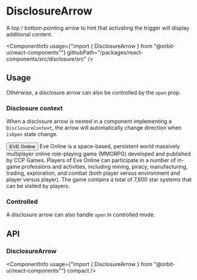 
<Meta
    title="Components/DisclosureArrow"
    id="disclosure-arrow"
/>

# DisclosureArrow

<Tagline>A top / bottom pointing arrow to hint that activating the trigger will display additional content.</Tagline>

<ComponentInfo
    usage={"import { DisclosureArrow } from \"@orbit-ui/react-components\""}
    githubPath="/packages/react-components/src/disclosure/src"
/>

## Usage

Otherwise, a disclosure arrow can also be controlled by the `open` prop.

### Disclosure context

When a disclosure arrow is nested in a component implementing a `DisclosureContext`, the arrow will automatically change direction when `isOpen` state change.

<Preview>
    <Story name="context">
        <Disclosure>
            <Button>
                <Text>EVE Online</Text>
                <DisclosureArrow slot="end-icon" />
            </Button>
            <Content>Eve Online is a space-based, persistent world massively multiplayer online role-playing game (MMORPG) developed and published by CCP Games. Players of Eve Online can participate in a number of in-game professions and activities, including mining, piracy, manufacturing, trading, exploration, and combat (both player versus environment and player versus player). The game contains a total of 7,800 star systems that can be visited by players.</Content>
        </Disclosure>
    </Story>
</Preview>

### Controlled

A disclosure arrow can also handle `open` in controlled mode.

<Preview filePath="/disclosure/docs/ControlledDisclosureArrow" />

## API

### DisclosureArrow

<ComponentInfo
    usage={"import { DisclosureArrow } from \"@orbit-ui/react-components\""}
    compact
/>

<ArgsTable of={InnerDisclosureArrow} />
